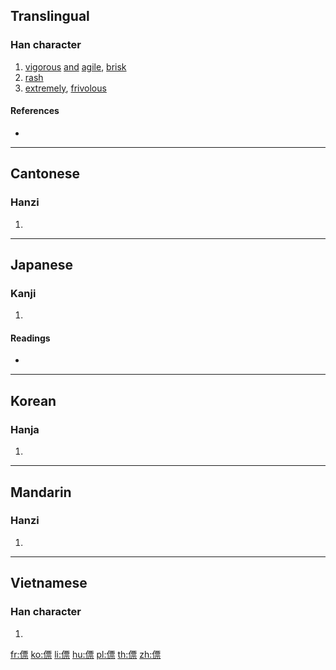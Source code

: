 ==Translingual==

===Han character===
{{Han char|rn=9|rad=人|as=11|sn=13|four=21291|canj=OMWF|ids=⿰亻票}}

# [[vigorous]] [[and]] [[agile]], [[brisk]]
# [[rash]]
# [[extremely]], [[frivolous]]

====References====
* {{Han ref|kx=0115.190|dkj=01047|dj=0246.070|hdz=10210.010|uh=50C4|ud=20676|bh=DCB8|bd=56504}}

----

==Cantonese==

===Hanzi===
{{yue-hanzi|jyut=|y=piu3}}

# {{defn|lang=yue|sort=人11}}

----

==Japanese==

===Kanji===
{{ja-kanji|grade=|rs=人11}}

# {{defn|lang=ja|sort=人11}}

====Readings====
* {{ja-readings|on=[[ひょう]] (hyō)|kun=[[かるい]] (karui), [[かろんずる]] (karonzuru), [[すばやい]] (subayai)}}

----

==Korean==

===Hanja===
{{ko-hanja|hangeul=표|rv=pyo|mr=p'yo}}

# {{defn|lang=ko|sort=人11}}

----

==Mandarin==

===Hanzi===
{{cmn-hanzi|pin=[[piào]] ([[piao4]])|wg=p'iao<sup>4</sup>}}

# {{defn|lang=cmn|sort=人11}}

----

==Vietnamese==

===Han character===
{{vi-hantu|[[xỉu]]|rs=人11}}

# {{defn|lang=vi|sort=人11}}

[[fr:僄]]
[[ko:僄]]
[[li:僄]]
[[hu:僄]]
[[pl:僄]]
[[th:僄]]
[[zh:僄]]